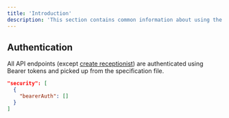 ```yaml
---
title: 'Introduction'
description: 'This section contains common information about using the APIs'
---
```


## Authentication

All API endpoints (except [create receptionist](/api-reference/users/create)) are authenticated using Bearer tokens and picked up from the specification file.

```json
"security": [
  {
    "bearerAuth": []
  }
]
```

